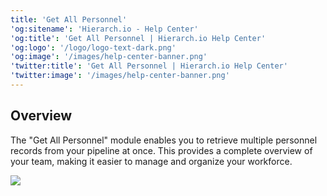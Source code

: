 ```yaml
---
title: 'Get All Personnel'
'og:sitename': 'Hierarch.io - Help Center'
'og:title': 'Get All Personnel | Hierarch.io Help Center'
'og:logo': '/logo/logo-text-dark.png'
'og:image': '/images/help-center-banner.png'
'twitter:title': 'Get All Personnel | Hierarch.io Help Center'
'twitter:image': '/images/help-center-banner.png'
---
```


## Overview

The "Get All Personnel" module enables you to retrieve multiple personnel records from your pipeline at once. This provides a complete overview of your team, making it easier to manage and organize your workforce.



![](/images/workflows/get_all_personnel001.png)